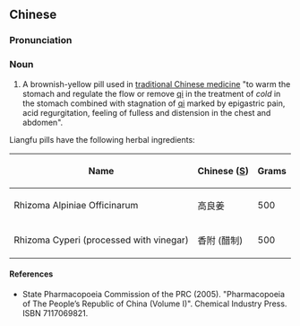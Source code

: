 ==Chinese==
{{zh-forms}}

===Pronunciation===
{{zh-pron
|m=liángfù wán
|cat=n
}}

===Noun===
{{zh-noun}}

# A brownish-yellow pill used in [[traditional Chinese medicine]] "to warm the stomach and regulate the flow or remove [[qi]] in the treatment of ''cold'' in the stomach combined with stagnation of [[qi]] marked by epigastric pain, acid regurgitation, feeling of fulless and distension in the chest and abdomen".

Liangfu pills have the following herbal ingredients:

{| class="wikitable sortable"
|-
!Name
!Chinese ([[Simplified Chinese|S]])
!Grams
|-
|Rhizoma Alpiniae Officinarum
|高良姜
| 500
|-
|Rhizoma Cyperi (processed with vinegar)
|香附 (醋制)
| 500
|}

====References====
* State Pharmacopoeia Commission of the PRC (2005). "Pharmacopoeia of The People’s Republic of China (Volume I)". Chemical Industry Press. ISBN 7117069821.